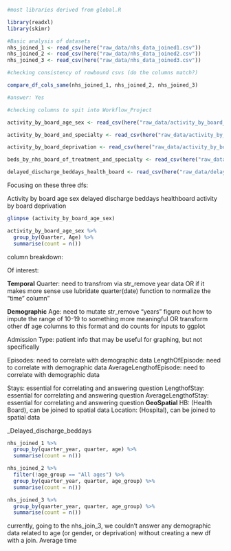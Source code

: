 ```r
#most libraries derived from global.R

library(readxl)
library(skimr)

#Basic analysis of datasets
nhs_joined_1 <- read_csv(here("raw_data/nhs_data_joined1.csv"))
nhs_joined_2 <- read_csv(here("raw_data/nhs_data_joined2.csv"))
nhs_joined_3 <- read_csv(here("raw_data/nhs_data_joined3.csv"))

#checking consistency of rowbound csvs (do the columns match?)

compare_df_cols_same(nhs_joined_1, nhs_joined_2, nhs_joined_3)

#answer: Yes

#checking columns to spit into Workflow_Project

activity_by_board_age_sex <- read_csv(here("raw_data/activity_by_board_age_sex.csv"))

activity_by_board_and_specialty <- read_csv(here("raw_data/activity_by_board_and_specialty.csv"))

activity_by_board_deprivation <- read_csv(here("raw_data/activity_by_board_deprivation.csv"))

beds_by_nhs_board_of_treatment_and_specialty <- read_csv(here("raw_data/beds_by_nhs_board_of_treatment_and_specialty.csv"))

delayed_discharge_beddays_health_board <- read_csv(here("raw_data/delayed-discharge-beddays-health-board.csv"))
```
Focusing on these three dfs:

Activity by board age sex
delayed discharge beddays healthboard
activity by board deprivation
```r
glimpse (activity_by_board_age_sex)


```
```r
activity_by_board_age_sex %>% 
  group_by(Quarter, Age) %>% 
  summarise(count = n())
```

column breakdown:

Of interest:

__Temporal__
Quarter: need to transfrom via str_remove year data OR if it makes more sense use lubridate quarter(date) function to normalize the "time" column"


__Demographic__
Age: need to mutate str_remove "years" figure out how to impute the range of 10-19 to something more meaningful OR transform other df age columns to this format and do counts for inputs to ggplot

Admission Type: patient info that may be useful for graphing, but not specifically

Episodes: need to correlate with demographic data
LengthOfEpisode: need to correlate with demographic data
AverageLengthofEpisode: need to correlate with demographic data

Stays: essential for correlating and answering question
LengthofStay: essential for correlating and answering question
AverageLengthofStay: essential for correlating and answering question
__GeoSpatial__
HB: (Health Board), can be joined to spatial data
Location: (Hospital), can be joined to spatial data


_Delayed_discharge_beddays

```r
nhs_joined_1 %>% 
  group_by(quarter_year, quarter, age) %>% 
  summarise(count = n())

```

```r
nhs_joined_2 %>% 
  filter(!age_group == "All ages") %>% 
  group_by(quarter_year, quarter, age_group) %>% 
  summarise(count = n())
```

```r
nhs_joined_3 %>% 
  group_by(quarter_year, quarter, age_group) %>% 
  summarise(count = n())
```

currently, going to the nhs_join_3, we couldn't answer any demographic data related to age (or gender, or deprivation) without creating a new df with a join.
Average time

